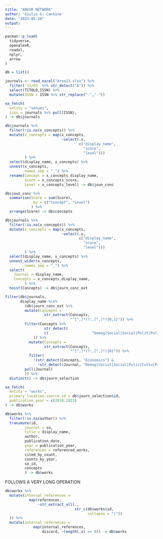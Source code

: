 ```yaml
---
title: "ANVUR NETWORK"
author: 'Giulio G: Cantone'
date: "2023-05-20"
output:
---
```


```r
pacman::p_load(
  tidyverse,
  openalexR,
  readxl,
  nplyr,
  arrow
)
```

```r
db = list()
```


```r
journals <- read_excel("Area13.xlsx") %>%
  filter(`13/D3` %>% str_detect("A")) %>%
  select(TITOLO,ISSN) %>%
  mutate(ISSN = ISSN %>% str_replace("‐","-"))
```


```r
oa_fetch(
  entity = "venues",
  issn = journals %>% pull(ISSN),
) -> db$journals
```

```r
db$journals %>%
  filter(!is.na(x_concepts)) %>%
  mutate(x_concepts = map(x_concepts,
                          ~select(.x,
                                  c("display_name",
                                    "score",
                                    "level")))
         ) %>%
  select(display_name, x_concepts) %>%
  unnest(x_concepts,
         names_sep = "_") %>%
  rename(Concept = x_concepts_display_name,
         Score = x_concepts_score,
         Level = x_concepts_level) -> db$joun_conc

db$joun_conc %>%
  summarise(Score = sum(Score),
            .by = c("Concept", "Level")
            ) %>%
  arrange(Score) -> db$concepts
```

```r
db$journals %>%
  filter(!is.na(x_concepts)) %>%
  mutate(x_concepts = map(x_concepts,
                          ~select(.x,
                                  c("display_name",
                                    "score",
                                    "level")))
         ) %>%
  select(display_name, x_concepts) %>%
  unnest_wider(x_concepts,
         names_sep = "_") %>%
  select(
    Journal = display_name,
    Concepts = x_concepts_display_name,
         ) %>%
  hoist(Concepts) -> db$journ_conc_ext

filter(db$journals,
       display_name %in%
         (db$journ_conc_ext %>%
         mutate(Concepts =
                  str_extract(Concepts,
                              "^[^,]*(?:,[^,]*){0,1}")) %>%
         filter(Concepts %>%
                  str_detect(
                  c(                    "Demog|Sociol|Social|Polit|Polic|Cultu|Psych|Popul|Crim|Edu|Geoga")
             )) %>%
           mutate(Concepts =
                  str_extract(Concepts,
                              "^[^,]*(?:,[^,]*){0}")) %>%
           filter(
             !(str_detect(Concepts, "Economics") &
               !str_detect(Journal, "Demog|Sociol|Social|Polic|Cultu|Psych|Popul|Crim|Edu|Geoga"))) %>%
         pull(Journal)
         )) %>%
  distinct() -> db$journ_selection

```

```r
oa_fetch(
  entity = "works",
  primary_location.source.id = db$journ_selection$id,
  publication_year = c(2018:2023)
) -> db$works

db$works %>%
  filter(!is.na(author)) %>%
  transmute(id,
         journal = so,
         title = display_name,
         author,
         publication_date,
         year = publication_year,
         references = referenced_works,
         cited_by_count,
         counts_by_year,
         so_id,
         concepts
         ) -> db$works
```


FOLLOWS A VERY LONG OPERATION

```r
db$works %>%
  mutate(internal_references =
           map(references,
               ~str_extract_all(.,
                                str_c(db$works$id,
                                      collapse = "|"))
  )) %>%
  mutate(internal_references =
             map(internal_references,
                 discard, ~length(.x) == 0)) -> db$works
```




